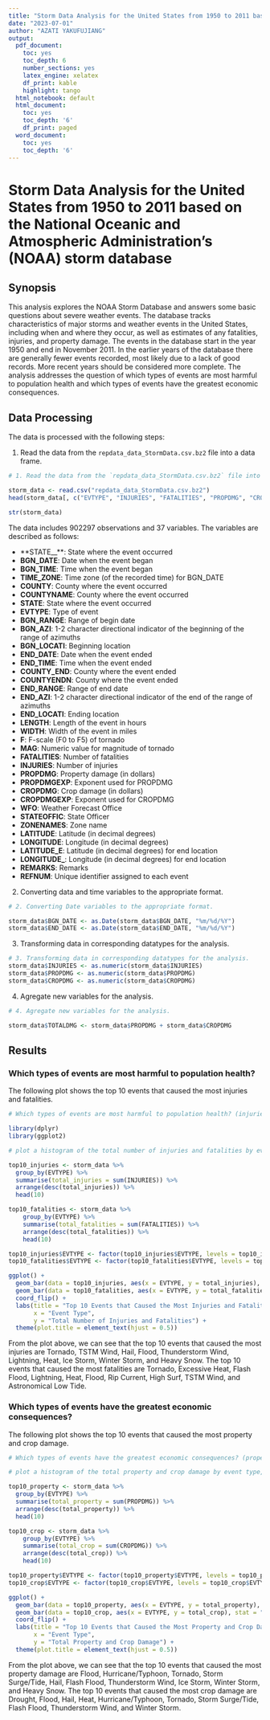 ```yaml
---
title: "Storm Data Analysis for the United States from 1950 to 2011 based on the National Oceanic and Atmospheric Administration's (NOAA) storm database"
date: "2023-07-01"
author: "AZATI YAKUFUJIANG"
output:
  pdf_document:
    toc: yes
    toc_depth: 6
    number_sections: yes
    latex_engine: xelatex
    df_print: kable
    highlight: tango
  html_notebook: default
  html_document:
    toc: yes
    toc_depth: '6'
    df_print: paged
  word_document:
    toc: yes
    toc_depth: '6'
---
```


# Storm Data Analysis for the United States from 1950 to 2011 based on the National Oceanic and Atmospheric Administration's (NOAA) storm database


## Synopsis

This analysis explores the NOAA Storm Database and answers some basic questions about severe weather events. The database tracks characteristics of major storms and weather events in the United States, including when and where they occur, as well as estimates of any fatalities, injuries, and property damage. The events in the database start in the year 1950 and end in November 2011. In the earlier years of the database there are generally fewer events recorded, most likely due to a lack of good records. More recent years should be considered more complete. The analysis addresses the question of which types of events are most harmful to population health and which types of events have the greatest economic consequences.

## Data Processing

The data is processed with the following steps:

1. Read the data from the `repdata_data_StormData.csv.bz2` file into a data frame.

```r
# 1. Read the data from the `repdata_data_StormData.csv.bz2` file into a data frame.

storm_data <- read.csv("repdata_data_StormData.csv.bz2")
head(storm_data[, c("EVTYPE", "INJURIES", "FATALITIES", "PROPDMG", "CROPDMG")])
```

```r
str(storm_data)
```

The data includes 902297 observations and 37 variables. The variables are described as follows:

* **STATE__**: State where the event occurred
* **BGN_DATE**: Date when the event began
* **BGN_TIME**: Time when the event began
* **TIME_ZONE**: Time zone (of the recorded time) for BGN_DATE
* **COUNTY**: County where the event occurred
* **COUNTYNAME**: County where the event occurred
* **STATE**: State where the event occurred
* **EVTYPE**: Type of event
* **BGN_RANGE**: Range of begin date
* **BGN_AZI**: 1-2 character directional indicator of the beginning of the range of azimuths
* **BGN_LOCATI**: Beginning location
* **END_DATE**: Date when the event ended
* **END_TIME**: Time when the event ended
* **COUNTY_END**: County where the event ended
* **COUNTYENDN**: County where the event ended
* **END_RANGE**: Range of end date
* **END_AZI**: 1-2 character directional indicator of the end of the range of azimuths
* **END_LOCATI**: Ending location
* **LENGTH**: Length of the event in hours
* **WIDTH**: Width of the event in miles
* **F**: F-scale (F0 to F5) of tornado
* **MAG**: Numeric value for magnitude of tornado
* **FATALITIES**: Number of fatalities
* **INJURIES**: Number of injuries
* **PROPDMG**: Property damage (in dollars)
* **PROPDMGEXP**: Exponent used for PROPDMG
* **CROPDMG**: Crop damage (in dollars)
* **CROPDMGEXP**: Exponent used for CROPDMG
* **WFO**: Weather Forecast Office
* **STATEOFFIC**: State Officer
* **ZONENAMES**: Zone name
* **LATITUDE**: Latitude (in decimal degrees)
* **LONGITUDE**: Longitude (in decimal degrees)
* **LATITUDE_E**: Latitude (in decimal degrees) for end location
* **LONGITUDE_**: Longitude (in decimal degrees) for end location
* **REMARKS**: Remarks
* **REFNUM**: Unique identifier assigned to each event


2. Converting data and time variables to the appropriate format.

```r
# 2. Converting Date variables to the appropriate format.

storm_data$BGN_DATE <- as.Date(storm_data$BGN_DATE, "%m/%d/%Y")
storm_data$END_DATE <- as.Date(storm_data$END_DATE, "%m/%d/%Y")
```
3. Transforming data in corresponding datatypes for the analysis.

```r
# 3. Transforming data in corresponding datatypes for the analysis.
storm_data$INJURIES <- as.numeric(storm_data$INJURIES)
storm_data$PROPDMG <- as.numeric(storm_data$PROPDMG)
storm_data$CROPDMG <- as.numeric(storm_data$CROPDMG)
```

4. Agregate new variables for the analysis.

```r
# 4. Agregate new variables for the analysis.

storm_data$TOTALDMG <- storm_data$PROPDMG + storm_data$CROPDMG
```

## Results

### Which types of events are most harmful to population health?

The following plot shows the top 10 events that caused the most injuries and fatalities.

```r
# Which types of events are most harmful to population health? (injuries and fatalities)

library(dplyr)
library(ggplot2)

# plot a histogram of the total number of injuries and fatalities by event type, two seperate bar one for injuries and one for fatalities

top10_injuries <- storm_data %>%
  group_by(EVTYPE) %>%
  summarise(total_injuries = sum(INJURIES)) %>%
  arrange(desc(total_injuries)) %>%
  head(10)

top10_fatalities <- storm_data %>%
    group_by(EVTYPE) %>%
    summarise(total_fatalities = sum(FATALITIES)) %>%
    arrange(desc(total_fatalities)) %>%
    head(10)

top10_injuries$EVTYPE <- factor(top10_injuries$EVTYPE, levels = top10_injuries$EVTYPE)
top10_fatalities$EVTYPE <- factor(top10_fatalities$EVTYPE, levels = top10_fatalities$EVTYPE)

ggplot() +
  geom_bar(data = top10_injuries, aes(x = EVTYPE, y = total_injuries), stat = "identity", fill = "blue") +
  geom_bar(data = top10_fatalities, aes(x = EVTYPE, y = total_fatalities), stat = "identity", fill = "red") +
  coord_flip() +
  labs(title = "Top 10 Events that Caused the Most Injuries and Fatalities",
       x = "Event Type",
       y = "Total Number of Injuries and Fatalities") +
  theme(plot.title = element_text(hjust = 0.5))

```
From the plot above, we can see that the top 10 events that caused the most injuries are Tornado, TSTM Wind, Hail, Flood, Thunderstorm Wind, Lightning, Heat, Ice Storm, Winter Storm, and Heavy Snow.
The top 10 events that caused the most fatalities are Tornado, Excessive Heat, Flash Flood, Lightning, Heat, Flood, Rip Current, High Surf, TSTM Wind, and Astronomical Low Tide.


### Which types of events have the greatest economic consequences?

The following plot shows the top 10 events that caused the most property and crop damage.

```r
# Which types of events have the greatest economic consequences? (property and crop damage)

# plot a histogram of the total property and crop damage by event type, two seperate bar one for property damage and one for crop damage

top10_property <- storm_data %>%
  group_by(EVTYPE) %>%
  summarise(total_property = sum(PROPDMG)) %>%
  arrange(desc(total_property)) %>%
  head(10)

top10_crop <- storm_data %>%
    group_by(EVTYPE) %>%
    summarise(total_crop = sum(CROPDMG)) %>%
    arrange(desc(total_crop)) %>%
    head(10)

top10_property$EVTYPE <- factor(top10_property$EVTYPE, levels = top10_property$EVTYPE)
top10_crop$EVTYPE <- factor(top10_crop$EVTYPE, levels = top10_crop$EVTYPE)

ggplot() +
  geom_bar(data = top10_property, aes(x = EVTYPE, y = total_property), stat = "identity", fill = "blue") +
  geom_bar(data = top10_crop, aes(x = EVTYPE, y = total_crop), stat = "identity", fill = "red") +
  coord_flip() +
  labs(title = "Top 10 Events that Caused the Most Property and Crop Damage",
       x = "Event Type",
       y = "Total Property and Crop Damage") +
  theme(plot.title = element_text(hjust = 0.5))

```


From the plot above, we can see that the top 10 events that caused the most property damage are Flood, Hurricane/Typhoon, Tornado, Storm Surge/Tide, Hail, Flash Flood, Thunderstorm Wind, Ice Storm, Winter Storm, and Heavy Snow.
The top 10 events that caused the most crop damage are Drought, Flood, Hail, Heat, Hurricane/Typhoon, Tornado, Storm Surge/Tide, Flash Flood, Thunderstorm Wind, and Winter Storm.

